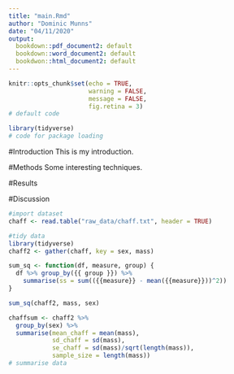 ```yaml
---
title: "main.Rmd"
author: "Dominic Munns"
date: "04/11/2020"
output: 
  bookdown::pdf_document2: default
  bookdown::word_document2: default
  bookdwon::html_document2: default
---
```


```r
knitr::opts_chunk$set(echo = TRUE,
                      warning = FALSE,
                      message = FALSE,
                      fig.retina = 3)
# default code
```
```r
library(tidyverse)
# code for package loading

```
#Introduction
This is my introduction.

#Methods
Some interesting techniques.

#Results


#Discussion

```r
#import dataset
chaff <- read.table("raw_data/chaff.txt", header = TRUE)

```
```r
#tidy data
library(tidyverse)
chaff2 <- gather(chaff, key = sex, mass)
```
```r
sum_sq <- function(df, measure, group) {
  df %>% group_by({{ group }}) %>% 
    summarise(ss = sum(({{measure}} - mean({{measure}}))^2))
}

sum_sq(chaff2, mass, sex)
```

```r
chaffsum <- chaff2 %>% 
  group_by(sex) %>% 
  summarise(mean_chaff = mean(mass),
            sd_chaff = sd(mass),
            se_chaff = sd(mass)/sqrt(length(mass)),
            sample_size = length(mass))
# summarise data
```

